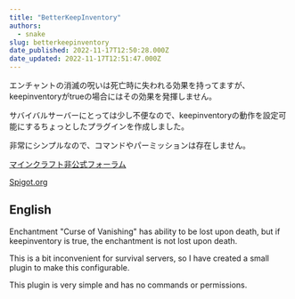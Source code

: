 ```yaml
---
title: "BetterKeepInventory"
authors:
  - snake
slug: betterkeepinventory
date_published: 2022-11-17T12:50:28.000Z
date_updated: 2022-11-17T12:51:47.000Z
---
```


エンチャントの消滅の呪いは死亡時に失われる効果を持ってますが、keepinventoryがtrueの場合にはその効果を発揮しません。

サバイバルサーバーにとっては少し不便なので、keepinventoryの動作を設定可能にするちょっとしたプラグインを作成しました。

非常にシンプルなので、コマンドやパーミッションは存在しません。

[マインクラフト非公式フォーラム](https://forums.minecraft.day/resources/17/)

[Spigot.org](https://www.spigotmc.org/resources/105275/)

## English

Enchantment "Curse of Vanishing" has ability to be lost upon death, but if keepinventory is true, the enchantment is not lost upon death.

This is a bit inconvenient for survival servers, so I have created a small plugin to make this configurable.

This plugin is very simple and has no commands or permissions.
